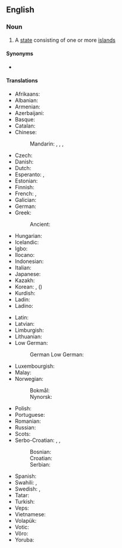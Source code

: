 {{also|island-state}}
==English==
{{wikipedia}}

===Noun===
{{en-noun}}

# A [[state]] consisting of one or more [[island]]s

====Synonyms====
* {{l|en|island country}}

====Translations====
{{trans-top|state consisting of one or more islands}}
* Afrikaans: {{t|af|eilandnasie}}
* Albanian: {{t|sq|[[shtet]] [[ishullor]]|m}}
* Armenian: {{t|hy|կղզի-պետություն}}
* Azerbaijani: {{t|az|[[ada]] [[ölkəsi]]}}
* Basque: {{t|eu|uharte-estatu}}
* Catalan: {{t|ca|[[estat]] [[insular]]|m}}
* Chinese:
*: Mandarin: {{t|cmn|島嶼國家|sc=Hani}}, {{t|cmn|岛屿国家|tr=dǎoyǔ guójiā|sc=Hani}}, {{t+|cmn|島國|sc=Hani}}, {{t+|cmn|岛国|tr=dǎoguó|sc=Hani}}
* Czech: {{t|cs|[[ostrovní]] [[stát]]|m}}
* Danish: {{t|da|østat}}
* Dutch: {{t+|nl|eilandstaat|m}}
* Esperanto: {{t|eo|landinsulo}}, {{t|eo|[[insula]] [[lando]]}}
* Estonian: {{t|et|saareriik}}
* Finnish: {{t+|fi|saarivaltio}}
* French: {{t+|fr|pays insulaire|m}}, {{t|fr|[[état]] [[insulaire]]|m}}
* Galician: {{t|gl|estado insular}}
* German: {{t+|de|Inselstaat|m}}
* Greek: {{t|el|[[νησιωτικό]] [[κράτος]]|n}}
*: Ancient: {{t-needed|grc}}
* Hungarian: {{t+|hu|szigetország}}
* Icelandic: {{t+|is|eyríki|n}}
* Igbo: {{t-needed|ig}}
* Ilocano: {{t|ilo|[[pagilian]] [[nga]] [[isla]]}}
* Indonesian: {{t-needed|id}}
* Italian: {{t|it|[[stato]] [[insulare]]|m}}
* Japanese: {{t+|ja|島国|tr=しまぐに, shimaguni|sc=Jpan}}
* Kazakh: {{t|kk|[[аралдық]] [[ел]]|sc=Cyrl}}
* Korean: {{t+|ko|섬나라}}, {{t|ko|도국|sc=Kore}} ({{t+|ko|島國|sc=Kore}})
* Kurdish: {{t|ku|[[dewleta]] [[giravî]]}}
* Ladin: {{t-needed|lld}}
* Ladino: {{t-needed|lad}}
{{trans-mid}}
* Latin: {{t|la|[[civitas]] [[insularis]]|f}}
* Latvian: {{t|lv|[[salu]] [[valts]]|f}}
* Limburgish: {{t|li|eilandjstaot}}
* Lithuanian: {{t-needed|lt}}
* Low German:
*: German Low German: {{t|nds-de|Inselstaat|m}}
* Luxembourgish: {{t|lb|inselstaat}}
* Malay: {{t|ms|[[negara]] [[kepulauan]]}}
* Norwegian:
*: Bokmål: {{t|nb|øystat}}
*: Nynorsk: {{t|nn|øystat}}
* Polish: {{t|pl|[[państwo]] [[wyspiarskie]]|n}}
* Portuguese: {{t|pt|estado insular|m}}
* Romanian: {{t|ro|[[țară]] [[insulară]]|f}}
* Russian: {{t|ru|[[островно́е]] [[госуда́рство]]|n}}
* Scots: {{t|sco|[[island]] [[kintra]]}}
* Serbo-Croatian: {{t|sh|[[arhipelaška]] [[država]]|f}}, {{t|sh|[[otočna]] [[država]]|f}}, {{t|sh|[[ostrvska]] [[država]]|f}}
*: Bosnian: {{t|sh|ostrvska država|f}}
*: Croatian: {{t|sh|otočna država|f}}
*: Serbian: {{t|sh|ostrvska država|f}}
* Spanish: {{t|es|estado insular|m}}
* Swahili: {{t|sw|[[nchi]] [[ya]] [[kisiwa]]|cn|cn}} {{qualifier|one island}}, {{t|sw|[[nchi]] [[za]] [[visiwa]]|cn|cn}} {{qualifier|more than one island}}
* Swedish: {{t+|sv|östat|c}}, {{t|sv|örike|c}}
* Tatar: {{t|tt|[[утрау]]-[[дәүләт]]}}
* Turkish: {{t+|tr|ada ülkesi}}
* Veps: {{t-needed|vep}}
* Vietnamese: {{t+|vi|đảo quốc}}
* Volapük: {{t-needed|vo}}
* Votic: {{t-needed|vot}}
* Võro: {{t-needed|vro}}
* Yoruba: {{t-needed|yo}}
{{trans-bottom}}